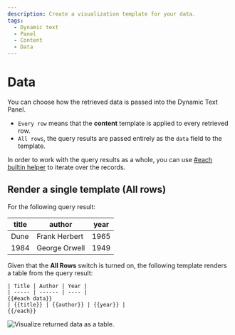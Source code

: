 ```yaml
---
description: Create a visualization template for your data.
tags:
  - Dynamic text
  - Panel
  - Content
  - Data
---
```



# Data

You can choose how the retrieved data is passed into the Dynamic Text Panel.

- `Every row` means that the **content** template is applied to every retrieved row.
- `All rows`, the query results are passed entirely as the `data` field to the template.

In order to work with the query results as a whole, you can use [#each builtin helper](https://handlebarsjs.com/guide/builtin-helpers.html#each) to iterate over the records.

## Render a single template (All rows)

For the following query result:

| title | author        | year |
| ----- | ------------- | ---- |
| Dune  | Frank Herbert | 1965 |
| 1984  | George Orwell | 1949 |

Given that the **All Rows** switch is turned on, the following template renders a table from the query result:

```
| Title | Author | Year |
| ----- | ------ | ---- |
{{#each data}}
| {{title}} | {{author}} | {{year}} |
{{/each}}
```

<Image
  title="Visualize returned data as a table."
  src="/img/plugins/volkovlabs-dynamictext-panel/data.png"
/>
